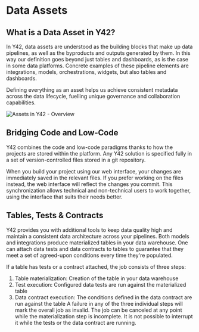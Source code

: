
# Data Assets

## What is a Data Asset in Y42?
In Y42, data assets are understood as the building blocks that make up data pipelines, as well as the byproducts and outputs generated by them. In this way our definition goes beyond just tables and dashboards, as is the case in some data platforms. Concrete examples of these pipeline elements are integrations, models, orchestrations, widgets, but also tables and dashboards.

Defining everything as an asset helps us achieve consistent metadata across the data lifecycle, fuelling unique governance and collaboration capabilities.

<Image src="/asset_library/assets-overview.png" alt="Assets in Y42 - Overview" width={1200} height={1200} />


## Bridging Code and Low-Code

Y42 combines the code and low-code paradigms thanks to how the projects are stored within the platform. Any Y42 solution is specified fully in a set of version-controlled files stored in a git repository.

When you build your project using our web interface, your changes are immediately saved in the relevant files. If you prefer working on the files instead, the web interface will reflect the changes you commit. This synchronization allows technical and non-technical users to work together, using the interface that suits their needs better.

## Tables, Tests & Contracts
Y42 provides you with additional tools to keep data quality high and maintain a consistent data architecture across your pipelines. Both models and integrations produce materialized tables in your data warehouse. One can attach data tests and data contracts to tables to guarantee that they meet a set of agreed-upon conditions every time they're populated.

If a table has tests or a contract attached, the job consists of three steps:

1. Table materialization: Creation of the table in your data warehouse
2. Test execution: Configured data tests are run against the materialized table
3. Data contract execution: The conditions defined in the data contract are run against the table
A failure in any of the three individual steps will mark the overall job as invalid. The job can be canceled at any point while the materialization step is incomplete. It is not possible to interrupt it while the tests or the data contract are running.
